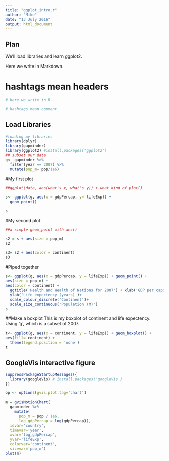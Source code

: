 ```yaml
---
title: "ggplot_intro.r"
author: "Mike"
date: "13 July 2016"
output: html_document
---
```


## Plan

We'll load libraries and learn ggplot2.

Here we write in Markdown.

# hashtags mean headers

```r
# here we write in R.

# hashtags mean comment

```

## Load Libraries
```r
#loading my libraries
library(dplyr)
library(gapminder)
library(ggplot2) #install.packages('ggplot2')
## subset our data
g<- gapminder %>%
  filter(year == 2007) %>%
  mutate(pop_m= pop/1e6)
````
#My first plot

```r
##ggplot(data, aes(what's x, what's y)) + what_kind_of_plot()

s<- ggplot(g, aes(x = gdpPercap, y= lifeExp)) + 
  geom_point()

s
````
#My second plot

```r
##a simple geom_point with aes()

s2 = s + aes(size = pop_m)
s2

s3= s2 + aes(color = continent)
s3
````
#Piped together
````r
s<- ggplot(g, aes(x = gdpPercap, y = lifeExp)) + geom_point() +
aes(size = pop_m) +
aes(color = continent) +
  ggtitle('Health and Wealth of Nations for 2007') + xlab('GDP per capita (USD/year)')+
  ylab('Life expectency (years)')+
  scale_colour_discrete('Continent')+
  scale_size_continuous('Population (M)')
s
````
##Make a boxplot
This is my boxplot of continent and life expectency.
Using 'g', which is a subset of 2007. 
````r
t<- ggplot(g, aes(x = continent, y = lifeExp)) + geom_boxplot() +
aes(fill= continent) +
  theme(legend.position = 'none')
t
````
## GoogleVis interactive figure
```r
suppressPackageStartupMessages({
  library(googleVis) # install.packages('googleVis')
})

op <- options(gvis.plot.tag='chart')

m = gvisMotionChart(
  gapminder %>%
    mutate(
      pop_m = pop / 1e6,
      log_gdpPercap = log(gdpPercap)), 
  idvar='country', 
  timevar='year', 
  xvar='log_gdpPercap', 
  yvar='lifeExp', 
  colorvar='continent',
  sizevar='pop_m')
plot(m)
````
